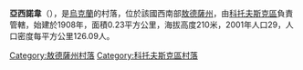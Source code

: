 {{coord|47|44|45|N|29|19|6|E|scale:30000|display=title}}

'''亞西諾韋'''（{{lang-uk|Ясинове}}），是[[烏克蘭|烏克蘭]]的村落，位於該國西南部[[敖德薩州|敖德薩州]]，由[[科托夫斯克區|科托夫斯克區]]負責管轄，始建於1908年，面積0.23平方公里，海拔高度210米，2001年人口29，人口密度每平方公里126.09人。

{{DEFAULTSORT:Ясинове}}
[[Category:敖德薩州村落|Category:敖德薩州村落]]
[[Category:科托夫斯克區村落|Category:科托夫斯克區村落]]


{{Odessa-geo-stub}}